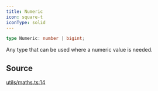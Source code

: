 ```yaml
---
title: Numeric
icon: square-t
iconType: solid
---
```


```ts
type Numeric: number | bigint;
```

Any type that can be used where a numeric value is needed.

## Source

[utils/maths.ts:14](https://github.com/dominant-strategies/quais.js/blob/f2011176222a6c0c5640e35f5ebc39b662373b76/src/utils/maths.ts#L14)
